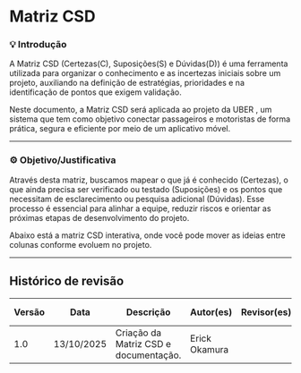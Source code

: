 
# Matriz CSD 

### 💡 Introdução 

A Matriz CSD (Certezas(C), Suposições(S) e Dúvidas(D)) é uma ferramenta utilizada para organizar o conhecimento e as incertezas iniciais sobre um projeto, auxiliando na definição de estratégias, prioridades e na identificação de pontos que exigem validação.

Neste documento, a Matriz CSD será aplicada ao projeto da UBER , um sistema que tem como objetivo conectar passageiros e motoristas de forma prática, segura e eficiente por meio de um aplicativo móvel.

--- 

### ⚙️ Objetivo/Justificativa 

Através desta matriz, buscamos mapear o que já é conhecido (Certezas), o que ainda precisa ser verificado ou testado (Suposições) e os pontos que necessitam de esclarecimento ou pesquisa adicional (Dúvidas). Esse processo é essencial para alinhar a equipe, reduzir riscos e orientar as próximas etapas de desenvolvimento do projeto.


Abaixo está a matriz CSD interativa, onde você pode mover as ideias entre colunas conforme evoluem no projeto.

---

<CSDMatrix />

## Histórico de revisão

| Versão | Data | Descrição | Autor(es) | Revisor(es) | Data da Revisão |
| -- | -- | -- | -- | -- | -- |
| 1.0 | 13/10/2025 | Criação da Matriz CSD e documentação.| Erick Okamura  |   | 15/10/2025 |
